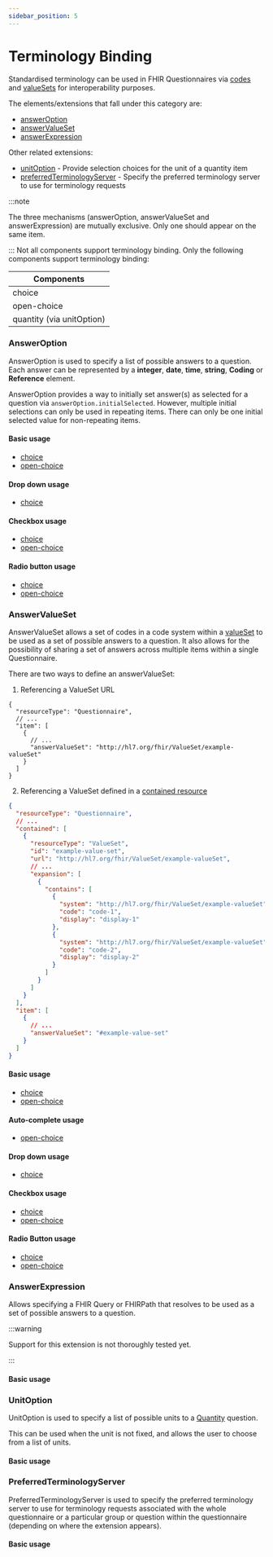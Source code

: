 ```yaml
---
sidebar_position: 5
---
```



# Terminology Binding

Standardised terminology can be used in FHIR Questionnaires via [codes](https://hl7.org/fhir/r4/terminologies.html) and [valueSets](https://www.hl7.org/fhir/r4/valueset.html) for interoperability purposes.

The elements/extensions that fall under this category are:

- [answerOption](http://hl7.org/fhir/uv/sdc/behavior.html#answerOption)
- [answerValueSet](http://hl7.org/fhir/uv/sdc/behavior.html#answerValueSet)
- [answerExpression](http://hl7.org/fhir/uv/sdc/expressions.html#answerExpression)

Other related extensions:

- [unitOption](https://hl7.org/fhir/uv/sdc/behavior.html#unitOption) - Provide selection choices for the unit of a quantity item
- [preferredTerminologyServer](https://build.fhir.org/ig/HL7/sdc/StructureDefinition-sdc-questionnaire-preferredTerminologyServer.html) - Specify the preferred terminology server to use for terminology requests

:::note

The three mechanisms (answerOption, answerValueSet and answerExpression) are mutually exclusive. Only one should appear on the same item.

:::
Not all components support terminology binding. Only the following components support terminology binding:

| Components                |
| ------------------------- |
| choice                    |
| open-choice               |
| quantity (via unitOption) |

### AnswerOption

AnswerOption is used to specify a list of possible answers to a question. Each answer can be represented by a **integer**, **date**, **time**, **string**, **Coding** or **Reference** element.

AnswerOption provides a way to initially set answer(s) as selected for a question via `answerOption.initialSelected`. However, multiple initial selections can only be used in repeating items. There can only be one initial selected value for non-repeating items.

#### Basic usage

- [choice](/docs/components/choice#answer-option)
- [open-choice](/docs/components/open-choice#answer-option)

#### Drop down usage

- [choice](/docs/sdc/advanced/question#choice-answeroption-usage)

#### Checkbox usage

- [choice](/docs/sdc/advanced/question#choice-answeroption-usage-1)
- [open-choice](/docs/sdc/advanced/question#open-choice-answeroption-usage)

#### Radio button usage

- [choice](/docs/sdc/advanced/question#choice-answeroption-usage-2)
- [open-choice](/docs/sdc/advanced/question#open-choice-answeroption-usage-1)

### AnswerValueSet

AnswerValueSet allows a set of codes in a code system within a [valueSet](https://www.hl7.org/fhir/r4/valueset.html) to be used as a set of possible answers to a question.
It also allows for the possibility of sharing a set of answers across multiple items within a single Questionnaire.

There are two ways to define an answerValueSet:

1. Referencing a ValueSet URL

```
{
  "resourceType": "Questionnaire",
  // ...
  "item": [
    {
      // ...
      "answerValueSet": "http://hl7.org/fhir/ValueSet/example-valueSet"
    }
  ]
}
```

2. Referencing a ValueSet defined in a [contained resource](https://hl7.org/fhir/r4/references.html#contained)

```json
{
  "resourceType": "Questionnaire",
  // ...
  "contained": [
    {
      "resourceType": "ValueSet",
      "id": "example-value-set",
      "url": "http://hl7.org/fhir/ValueSet/example-valueSet",
      // ...
      "expansion": [
        {
          "contains": [
            {
              "system": "http://hl7.org/fhir/ValueSet/example-valueSet",
              "code": "code-1",
              "display": "display-1"
            },
            {
              "system": "http://hl7.org/fhir/ValueSet/example-valueSet",
              "code": "code-2",
              "display": "display-2"
            }
          ]
        }
      ]
    }
  ],
  "item": [
    {
      // ...
      "answerValueSet": "#example-value-set"
    }
  ]
}
```

#### Basic usage

- [choice](/docs/components/choice#answer-value-set)
- [open-choice](/docs/components/open-choice#answer-value-set)

#### Auto-complete usage

- [open-choice](/docs/sdc/advanced/question#open-choice-usage)

#### Drop down usage

- [choice](/docs/sdc/advanced/question#choice-answervalueset-usage)

#### Checkbox usage

- [choice](/docs/sdc/advanced/question#choice-answervalueset-usage-1)
- [open-choice](/docs/sdc/advanced/question#open-choice-answervalueset-usage)

#### Radio Button usage

- [choice](/docs/sdc/advanced/question#choice-answervalueset-usage-2)
- [open-choice](/docs/sdc/advanced/question#open-choice-answervalueset-usage-1)

### AnswerExpression

Allows specifying a FHIR Query or FHIRPath that resolves to be used as a set of possible answers to a question.

:::warning

Support for this extension is not thoroughly tested yet.

:::

#### Basic usage

<IframeContainer
  storyId="component-sdc-9-1-2-form-behavior-choice-restriction--answer-expression"
  initialHeight={280}
/>

### UnitOption

UnitOption is used to specify a list of possible units to a [Quantity](/docs/components/quantity) question.

This can be used when the unit is not fixed, and allows the user to choose from a list of units.

#### Basic usage

<IframeContainer
  storyId="component-itemtype-quantity--quantity-unit-option-response"
  initialHeight={280}
/>

### PreferredTerminologyServer

PreferredTerminologyServer is used to specify the preferred terminology server to use for terminology requests associated with the whole questionnaire or a particular group or question within the questionnaire (depending on where the extension appears).

#### Basic usage

<IframeContainer
  storyId="component-sdc-other-extensions--preferred-terminology-server"
  initialHeight={280}
/>
